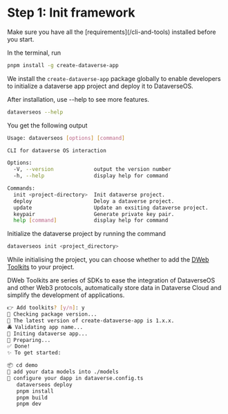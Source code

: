 
# Step 1: Init framework

<Callout type="warning">
  Make sure you have all the [requirements](/cli-and-tools) installed before you
  start.
</Callout>

In the terminal, run

```bash
pnpm install -g create-dataverse-app
```

We install the `create-dataverse-app` package globally to enable developers to initialize a dataverse app project and deploy it to DataverseOS.

After installation, use --help to see more features.

```bash
dataverseos --help
```

You get the following output

```sh
Usage: dataverseos [options] [command]

CLI for dataverse OS interaction

Options:
  -V, --version             output the version number
  -h, --help                display help for command

Commands:
  init <project-directory>  Init dataverse project.
  deploy                    Deloy a dataverse project.
  update                    Update an exsiting dataverse project.
  keypair                   Generate private key pair.
  help [command]            display help for command
```

Initialize the dataverse project by running the command

```javascript
dataverseos init <project_directory>
```

While initialising the project, you can choose whether to add the [DWeb Toolkits](/sdk/dweb-toolkits) to your project.

<Callout type="info">
  DWeb Toolkits are series of SDKs to ease the integration of DataverseOS and
  other Web3 protocols, automatically store data in Dataverse Cloud and simplify
  the development of applications.
</Callout>

```sh
👉 Add toolkits? [y/n]: y
🚧 Checking package version...
🚥 The latest version of create-dataverse-app is 1.x.x.
🚔 Validating app name...
🚎 Initing dataverse app...
🛟 Preparing...
✅ Done!
✨ To get started:

📦 cd demo
🔧 add your data models into ./models
🔧 configure your dapp in dataverse.config.ts
   dataverseos deploy
   pnpm install
   pnpm build
   pnpm dev
```
